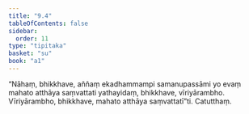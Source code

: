 ```yaml
---
title: "9.4"
tableOfContents: false
sidebar:
  order: 11
type: "tipitaka"
basket: "su"
book: "a1"
---
```



<DynamicBreadcrumb />

<Division number="85" book="a1" bookNo="15" page="14">

<Paragraph number="179" book="a1">
“Nāhaṃ, bhikkhave, aññaṃ ekadhammampi samanupassāmi yo evaṃ mahato atthāya saṃvattati yathayidaṃ, bhikkhave, vīriyārambho. Vīriyārambho, bhikkhave, mahato atthāya saṃvattatī”ti.

</Paragraph>
</Division>

<Paragraph number="180" type="center" book="a1">
Catutthaṃ.
</Paragraph>